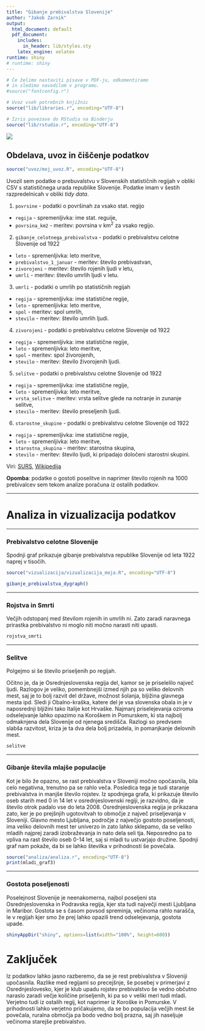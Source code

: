 ```yaml
---
title: "Gibanje prebivalstva Slovenije"
author: "Jakob Zarnik"
output:
  html_document: default
  pdf_document:
    includes:
      in_header: lib/styles.sty
    latex_engine: xelatex
runtime: shiny
# runtime: shiny
---
```


```r
# Če želimo nastaviti pisave v PDF-ju, odkomentiramo
# in sledimo navodilom v programu.
#source("fontconfig.r")

# Uvoz vseh potrebnih knjižnic
source("lib/libraries.r", encoding="UTF-8")
```

```r
# Izris povezave do RStudia na Binderju
source("lib/rstudio.r", encoding="UTF-8")
```




![](slike/prebivastvo.jpg)


## Obdelava, uvoz in čiščenje podatkov

```r
source("uvoz/moj_uvoz.R", encoding="UTF-8")
```

Uvozil sem podatke o prebuvalstvu v Slovenskih statističnih regijah v obliki CSV s statističnega urada republike Slovenije. Podatke imam v šestih razpredelnicah v obliki *tidy data*.

1. `povrsine` - podatki o površinah za vsako stat. regijo
  - `regija` - spremenljivka: ime stat. reguije,
  - `povrsina_km2` - meritev: povrsina v km$^2$ za vsako regijo.

2. `gibanje_celotnega_prebivalstva` - podatki o prebivalstvu celotne Slovenije od 1922
  - `leto` - spremenljivka: leto meritve,
  - `prebivalstvo_1_januar` - meritev: število prebivastvan,
  - `zivorojeni` - meritev: število rojenih ljudi v letu,
  - `umrli` - meritev: število umrlih ljudi v letu.
  
3. `umrli` - podatki o umrlih po statističnih regijah
  - `regija` - spremenljivka: ime statistične regije,
  - `leto` - spremenljivka: leto meritve,
  - `spol` - meritev: spol umrlih,
  - `stevilo` - meritev: število umrlih ljudi.

4. `zivorojeni` - podatki o prebivalstvu celotne Slovenije od 1922
  - `regija` - spremenljivka: ime statistične regije,
  - `leto` - spremenljivka: leto meritve,
  - `spol` - meritev: spol živorojenih,
  - `stevilo` - meritev: število živorojenih ljudi.

5. `selitve` - podatki o prebivalstvu celotne Slovenije od 1922
  - `regija` - spremenljivka: ime statistične regije,
  - `leto` - spremenljivka: leto meritve,
  - `vrsta_selitve` - meritev: vrsta selitve glede na notranje in zunanje selitve,
  - `stevilo` - meritev: število preseljenih ljudi.

6. `starostne_skupine` - podatki o prebivalstvu celotne Slovenije od 1922
  - `regija` - spremenljivka: ime statistične regije,
  - `leto` - spremenljivka: leto meritve,
  - `starostna_skupina` - meritev: starostna skupina,
  - `stevilo` - meritev: število ljudi, ki pripadajo določeni starostni skupini.

Viri: [SURS](https://pxweb.stat.si/pxweb/Database/Dem_soc/Dem_soc.asp), [Wikipedija](https://sl.wikipedia.org/wiki/Statistične_regije_Slovenije)

**Opomba**: podatke o gostoti poselitve in naprimer število rojenih na 1000 prebivalcev sem tekom analize poračuna iz ostalih podatkov.

***


# Analiza in vizualizacija podatkov

***


### Prebivalstvo celotne Slovenije


Spodnji graf prikazuje gibanje prebivalstva republike Slovenije od leta 1922 naprej v tisočih.

```r
source("vizualizacija/vizualizacija_moja.R", encoding="UTF-8")
```
```r
gibanje_prebivalstva_dygraph()
```

***

### Rojstva in Smrti


Večjih odstopanj med številom rojenih in umrlih ni. Zato zaradi naravnega prirastka prebivalstvo ni moglo niti močno narasti niti upasti.

```r
rojstva_smrti
```

***

### Selitve


Polgejmo si še število priseljenih po regijah.

Očitno je, da je Osrednjeslovenska regija del, kamor se je priselelilo največ ljudi. Razlogov je veliko, pomembnejši izmed njih pa so veliko delovnih mest, saj je to bolj razvit del države, možnost šolanja, bljižina glavnega mesta ipd.
Sledi ji Obalno-kraška, katere del je vsa slovenska obala in je v naposrednji bljižini tako Italije kot Hrvaške.
Najmanj priselejevanja oziroma odselejvanje lahko opazimo na Koroškem in Pomurskem, ki sta najbolj odmaknjena dela Slovenije od njenega središča. Razlogi so predvsem slabša razvitost, kriza je ta dva dela bolj prizadela, in pomanjkanje delovnih mest.
```r
selitve
```

***

### Gibanje števila mlajše populacije

Kot je bilo že opazno, se rast prebivalstva v Sloveniji močno opočasnila, bila celo negativna, trenutno pa se rahlo veča. Posledica tega je tudi staranje prebivalstva in manjše število rojstev. Iz spodnjega grafa, ki prikazuje število oseb starih med 0 in 14 let v osrednjeslovenski regiji, je razvidno, da je število otrok padalo vse do leta 2008. Osrednjeslovenska regija je prikazana zato, ker je po prejšnjih ugotovitvah to območje z največ priseljevanja v Sloveniji. Glavno mesto Ljubljana, področje z največjo gostoto poseljenosti, ima veliko delovnih mest ter univerzo in zato lahko sklepamo, da se veliko mladih najprej zaradi izobraževanja in nato dela seli tja. Neposredno pa to vpliva na rast število oseb 0-14 let, saj si mladi tu ustvarjajo družine. Spodnji graf nam pokaže, da bi se lahko številka v prihodnosti še povečala.

```r
source("analiza/analiza.r", encoding="UTF-8")
print(mladi_graf3)
```

***

### Gostota poseljenosti


Poselejnost Slovenije je neenakomerna, najbol poseljeni sta Osrednjeslovenska in Podravska regija, kjer sta tudi največji mesti Ljubljana in Maribor.
Gostota se s časom povsod spreminja, večinoma rahlo narašča, le v regijah kjer smo že prej lahko opazili trend odselejevanja, gostota upade.


```r
shinyAppDir("shiny", options=list(width="100%", height=600))
```


# Zaključek


Iz podatkov lahko jasno razberemo, da se je rest prebivalstva v Sloveniji upočasnila. Razlike med regijami so precejšnje, še posebej v primerjavi z Osrednjeslovesko, kjer je klub upadu rojstev prebivalstvo še vedno občutno naraslo zaradi večje količine priseljenih, ki pa so v veliki meri tudi mladi. Verjetno tudi iz ostalih regij, kot naprimer iz Koroške in Pomurske. V prihodnosti lahko verjetno pričakujemo, da se bo populacija večjih mest še povečala, ruralna območja pa bodo vedno bolj prazna, saj jih naseljuje večinoma starejše prebivalstvo. 